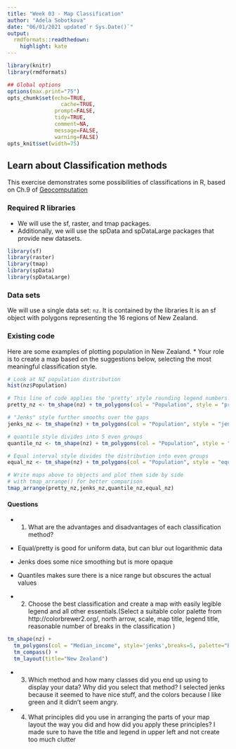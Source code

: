 ```yaml
---
title: "Week 03 - Map Classification"
author: "Adela Sobotkova"
date: "06/01/2021 updated`r Sys.Date()`"
output:
  rmdformats::readthedown:
    highlight: kate
---
```


```r
library(knitr)
library(rmdformats)

## Global options
options(max.print="75")
opts_chunk$set(echo=TRUE,
	             cache=TRUE,
               prompt=FALSE,
               tidy=TRUE,
               comment=NA,
               message=FALSE,
               warning=FALSE)
opts_knit$set(width=75)
```

##  Learn about Classification methods

This exercise demonstrates some possibilities of classifications in R, based on Ch.9 of [Geocomputation](https://geocompr.robinlovelace.net/adv-map.html)

### Required R libraries

* We will use the sf, raster, and tmap packages.
* Additionally, we will use the spData and spDataLarge packages that provide new datasets.

```r
library(sf)
library(raster)
library(tmap)
library(spData)
library(spDataLarge)
```


### Data sets 

We will use a single data set:  `nz`. It is contained by the libraries
It is an sf object with polygons representing the 16 regions of New Zealand.

### Existing code

Here are some examples of plotting population in  New Zealand. * Your role is to create a map based on the suggestions below, selecting the most meaningful classification style.

```r
# Look at NZ population distribution
hist(nz$Population)
```


```r
# This line of code applies the 'pretty' style rounding legend numbers. Try different numbers of classes.
pretty_nz <- tm_shape(nz) + tm_polygons(col = "Population", style = "pretty", n = 4)

# "Jenks" style further smooths over the gaps
jenks_nz <- tm_shape(nz) + tm_polygons(col = "Population", style = "jenks", n = 5)

# quantile style divides into 5 even groups
quantile_nz <- tm_shape(nz) + tm_polygons(col = "Population", style = "quantile", n=5)

# Equal interval style divides the distribution into even groups
equal_nz <- tm_shape(nz) + tm_polygons(col = "Population", style = "equal", n = 5)

# Write maps above to objects and plot them side by side 
# with tmap_arrange() for better comparison
tmap_arrange(pretty_nz,jenks_nz,quantile_nz,equal_nz)
```



#### Questions

* 1. What are the advantages and disadvantages of each classification method?
- Equal/pretty  is good for uniform data, but can blur out logarithmic data
- Jenks does some nice smoothing but is more opaque 
- Quantiles makes sure there is a nice range but obscures the actual values 

* 2. Choose the best classification and create a map with easily legible legend and all other essentials.(Select a suitable color palette from http://colorbrewer2.org/, north arrow, scale, map title, legend title, reasonable number of breaks in the classification )

```r
tm_shape(nz) + 
  tm_polygons(col = "Median_income", style='jenks',breaks=5, palette="BuGn") + 
  tm_compass() +
  tm_layout(title="New Zealand")

```


* 3. Which method and how many classes did you end up using to display your data? Why did you select that method?
I selected jenks because it seemed to have nice stuff, and the colors because I like green and it didn't seem angry. 
* 4. What principles did you use in arranging the parts of your map layout the way you did and how did you apply these principles?
I made sure to have the title and legend in upper left and not create too much clutter


